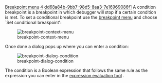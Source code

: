 [[Property:title|Breakpoint menu]]
[[Property:weight|4]]
[[Property:uuid|dd68a84b-9bb7-98d5-8aa3-7e16969086f1]]
A condition breakpoint is a breakpoint in which debugger will stop if a certain condition is met. To set a conditional breakpoint use the [[Breakpoint editing|breakpoint menu]]  and choose `Set conditional breakpoint': 

[[Image:breakpoint-context-menu]]  

Once done a dialog pops up where you can enter a condition:

[[Image:breakpoint-dialog-condition]]  

The condition is a Boolean expression that follows the same rule as the expression you can enter in the [[Expression evaluation|expression evaluation tool]] . <br/>


{{warning|'''Caution''': if you enter an expression that is not supported or which raises an error during evaluation, by default the condition is considered as True (then the debugger will stop) }}

{{seealso| '''See Also''' <br/>
[[Breakpoint editing|Breakpoint menu]]  <br/>
[[Breakpoint commands|Breakpoints commands]]  <br/>
[[Breakpoint information command|Breakpoint information command]]  <br/>
[[Expression evaluation|Expression evaluation tool]]  <br/>
}}




